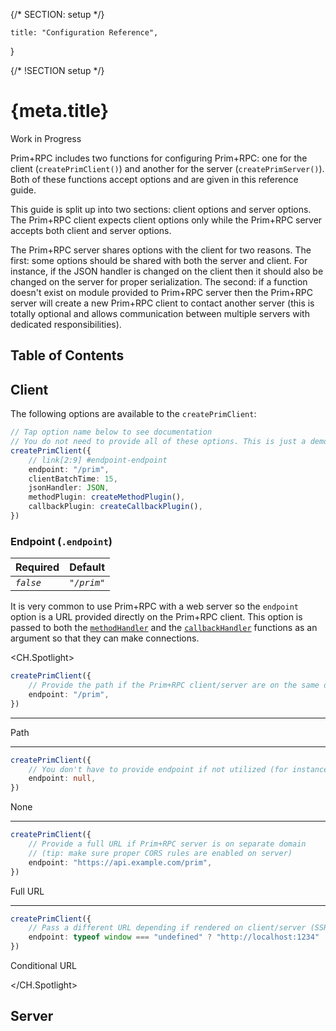 {/* SECTION: setup */}

	title: "Configuration Reference",
}

{/* !SECTION setup */}

# {meta.title}

<Alert icon="carbon:warning" type="alert-warning">
	Work in Progress
</Alert>

Prim+RPC includes two functions for configuring Prim+RPC: one for the client (`createPrimClient()`) and another for the
server (`createPrimServer()`). Both of these functions accept options and are given in this reference guide.

This guide is split up into two sections: client options and server options. The Prim+RPC client expects client options
only while the Prim+RPC server accepts both client and server options.

The Prim+RPC server shares options with the client for two reasons. The first: some options should be shared with both
the server and client. For instance, if the JSON handler is changed on the client then it should also be changed on the
server for proper serialization. The second: if a function doesn't exist on module provided to Prim+RPC server then the
Prim+RPC server will create a new Prim+RPC client to contact another server (this is totally optional and allows
communication between multiple servers with dedicated responsibilities).

## Table of Contents

## Client

The following options are available to the `createPrimClient`:

```typescript
// Tap option name below to see documentation
// You do not need to provide all of these options. This is just a demonstration.
createPrimClient({
	// link[2:9] #endpoint-endpoint
	endpoint: "/prim",
	clientBatchTime: 15,
	jsonHandler: JSON,
	methodPlugin: createMethodPlugin(),
	callbackPlugin: createCallbackPlugin(),
})
```

### Endpoint (`.endpoint`)

| Required  | Default     |
| --------- | ----------- |
| _`false`_ | _`"/prim"`_ |

It is very common to use Prim+RPC with a web server so the `endpoint` option is a URL provided directly on the Prim+RPC
client. This option is passed to both the [`methodHandler`](#method-handler) and the
[`callbackHandler`](#callback-handler) functions as an argument so that they can make connections.

<CH.Spotlight>

```typescript
createPrimClient({
	// Provide the path if the Prim+RPC client/server are on the same domain
	endpoint: "/prim",
})
```

---

Path

---

```typescript
createPrimClient({
	// You don't have to provide endpoint if not utilized (for instance when using IPC)
	endpoint: null,
})
```

None

---

```typescript
createPrimClient({
	// Provide a full URL if Prim+RPC server is on separate domain
	// (tip: make sure proper CORS rules are enabled on server)
	endpoint: "https://api.example.com/prim",
})
```

Full URL

---

```typescript
createPrimClient({
	// Pass a different URL depending if rendered on client/server (SSR)
	endpoint: typeof window === "undefined" ? "http://localhost:1234" : "https://api.example.com/prim",
})
```

Conditional URL

</CH.Spotlight>

## Server
